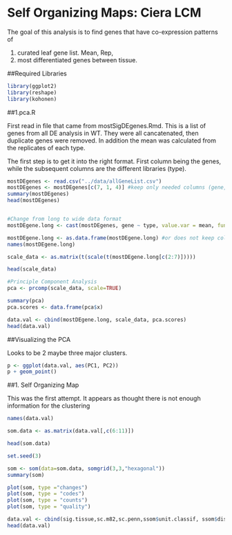 Self Organizing Maps: Ciera LCM 
========================================================

The goal of this analysis is to find genes that have co-expression patterns of 

1. curated leaf gene list. Mean, Rep,
2. most differentiated genes between tissue. 

##Required Libraries

```r
library(ggplot2)
library(reshape)
library(kohonen)
```

##1.pca.R

First read in file that came from mostSigDEgenes.Rmd.  This is a list of genes from all DE analysis in WT. They were all cancatenated, then duplicate genes were removed.  In addition the mean was calculated from the replicates of each type. 

The first step is to get it into the right format. First column being the genes, while the subsequent columns are the different libraries (type).

```r
mostDEgenes <- read.csv("../data/allGeneList.csv")
mostDEgenes <- mostDEgenes[c(7, 1, 4)] #keep only needed columns (gene, type, mean)
summary(mostDEgenes)
head(mostDEgenes)


#Change from long to wide data format
mostDEgene.long <- cast(mostDEgenes, gene ~ type, value.var = mean, fun.aggregate = "mean")  #why did I have to specify "mean" here? Are there duplicates of types? Double check later. 

mostDEgene.long <- as.data.frame(mostDEgene.long) #or does not keep column names during transformation. 
names(mostDEgene.long)

scale_data <- as.matrix(t(scale(t(mostDEgene.long[c(2:7)])))) 

head(scale_data)

#Principle Component Analysis
pca <- prcomp(scale_data, scale=TRUE) 

summary(pca) 
pca.scores <- data.frame(pca$x)

data.val <- cbind(mostDEgene.long, scale_data, pca.scores) 
head(data.val)
```


##Visualizing the PCA

Looks to be 2 maybe three major clusters. 

```r
p <- ggplot(data.val, aes(PC1, PC2))
p + geom_point()
```

##1. Self Organizing Map

This was the first attempt.  It appears as thought there is not enough information for the clustering 
```r
names(data.val)

som.data <- as.matrix(data.val[,c(6:11)]) 

head(som.data)

set.seed(3)

som <- som(data=som.data, somgrid(3,3,"hexagonal"))
summary(som)

plot(som, type ="changes")
plot(som, type = "codes")
plot(som, type = "counts")
plot(som, type = "quality")

data.val <- cbind(sig.tissue,sc.m82,sc.penn,ssom$unit.classif, ssom$distances) #this doesn't find sig.tissue
head(data.val)
```


